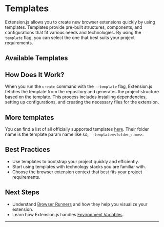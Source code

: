 
<AvatarImage icon="extension" />

# Templates

Extension.js allows you to create new browser extensions quickly by using templates. Templates provide pre-built structures, components, and configurations that fit various needs and technologies. By using the `--template` flag, you can select the one that best suits your project requirements.

## Available Templates

<CarouselTemplates />

## How Does It Work?

When you run the `create` command with the `--template` flag, Extension.js fetches the template from the repository and generates the project structure based on the template. This process includes installing dependencies, setting up configurations, and creating the necessary files for the extension.

## More templates

You can find a list of all officially supported templates [here](https://github.com/extension-js/extension.js/tree/main/examples). Their folder name is the template param name like so, `--template=<folder_name>`.

## Best Practices

- Use templates to bootstrap your project quickly and efficiently.
- Start using templates with technology stacks you are familiar with.
- Choose the browser extension context that best fits your project requirements.

## Next Steps

- Understand [Browser Runners](../browsers/browsers-available) and how they help you visualize your extension.
- Learn how Extension.js handles [Environment Variables](../features/environment-variables).

---
